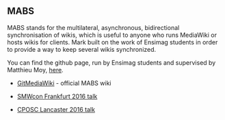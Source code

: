 ==MABS==

MABS stands for the multilateral, asynchronous, bidirectional synchronisation of wikis, which is useful to anyone who runs MediaWiki or hosts wikis for clients. Mark built on the work of Ensimag students in order to provide a way to keep several wikis synchronized.

You can find the github page, run by Ensimag students and supervised by Matthieu Moy, [https://github.com/Git-Mediawiki/Git-Mediawiki/wiki here].

*[http://git-media.wiki/Main_Page GitMediaWiki] - official MABS wiki

*[https://www.semantic-mediawiki.org/wiki/SMWCon_Fall_2016/Multilateral,_asynchronous,_bidirectional_synchronisation_of_wikis SMWcon Frankfurt 2016 talk]

*[http://cposc.org/sessions/mediawiki-remote-git-multilateral-asynchronous-bidirectional-synchronisation-wikis/ CPOSC Lancaster 2016 talk]
